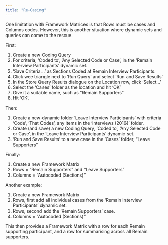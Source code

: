 ```yaml
---
title: "Re-Casing"
---
```


One limitation with Framework Matrices is that Rows must be cases and Columns codes. However, this is another situation where dynamic sets and queries can come to the rescue.

First:

::: instructions

1. Create a new Coding Query
2. For criteria, 'Coded to', 'Any Selected Code or Case', in the 'Remain Interview Participants' dynamic set.
3. 'Save Criteria...' as Sections Coded at Remain Interview Participants.
4. Click wee triangle next to 'Run Query' and select 'Run and Save Results'
5. In the Store Query Results dialogue on the Location row, click 'Select...'
6. Select the 'Cases' folder as the location and hit 'OK'
7. Give it a suitable name, such as "Remain Supporters"
8. Hit 'OK'.

:::

Then:

::: instructions

1. Create a new dynamic folder 'Leave Interview Participants' with criteria 'Code', 'That Codes', any items in the 'Interviews (2016)' folder.
2. Create (and save) a new Coding Query, 'Coded to', 'Any Selected Code or Case', in the 'Leave Interview Participants' dynamic set.
3. 'Run and Save Results' to a new case in the 'Cases' folder, "Leave Supporters"

:::

Finally:

::: instructions

1. Create a new Framework Matrix
2. Rows = "Remain Supporters" and "Leave Supporters"
3. Columns = "Autocoded (Sections)"

:::

Another example:

::: instructions

1. Create a new Framework Matrix
2. Rows, first add all individual cases from the 'Remain Interview Participants' dynamic set.
3. Rows, second add the 'Remain Supporters' case.
4. Columns = "Autocoded (Sections)"

:::

This then provides a Framework Matrix with a row for each Remain supporting participant, and a row for summarising across all Remain supporters.
